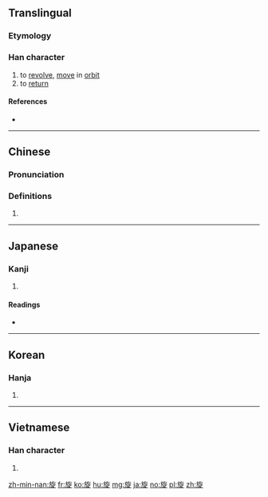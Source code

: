 ==Translingual==

===Etymology===
{{Han compound|㫃|疋|t2=foot|ls=ic}}

===Han character===
{{Han char|rn=70|rad=方|as=07|sn=11|four=0828<sub>1</sub>|canj=卜尸人弓人 (YSONO)|ids=⿸⿰[[方]][[𠂉]][[疋]]}}

# to [[revolve]], [[move]] in [[orbit]]
# to [[return]]

====References====
* {{Han ref|kx=0483.170|dkj=13656|dj=0845.120|hdz=32181.040|uh=65CB|ud=26059|bh=B1DB|bd=45531}}

----

==Chinese==
{{zh-forms}}

===Pronunciation===
{{zh-pron
|m=xuán
|c=syun4
|mc=y
|oc=y
|ma=
|cat=v
}}

===Definitions===
# {{rfdef|lang=zh}}

----

==Japanese==

===Kanji===
{{ja-kanji|grade=c|rs=方07}}

# {{defn|lang=ja|sort=方07}}

====Readings====
* {{ja-readings|goon=[[ぜん]] (zen)|kanon=[[せん]] (sen)|kun=[[めぐる]] (meguru), [[ゆばり]] (yubari)}}

----

==Korean==

===Hanja===
{{ko-hanja|hangeul=선|eumhun=|rv=seon|mr=sŏn|y=sen}}

# {{defn|lang=ko|sort=方07}}

----

==Vietnamese==

===Han character===
{{vi-hantu|[[toàn]], [[triệng]], [[trình]], [[triền]], [[tuyền]]|rs=方07}}

# {{defn|lang=vi|sort=方07}}

[[zh-min-nan:旋]]
[[fr:旋]]
[[ko:旋]]
[[hu:旋]]
[[mg:旋]]
[[ja:旋]]
[[no:旋]]
[[pl:旋]]
[[zh:旋]]